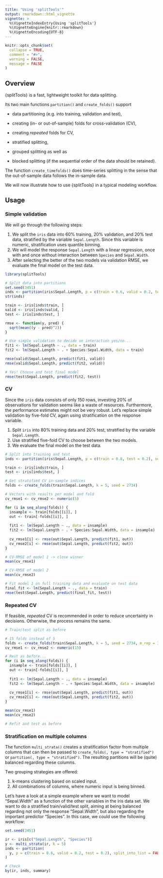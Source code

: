 ```yaml
---
title: "Using 'splitTools'"
output: rmarkdown::html_vignette
vignette: >
  %\VignetteIndexEntry{Using 'splitTools'}
  %\VignetteEngine{knitr::rmarkdown}
  %\VignetteEncoding{UTF-8}
---
```


```r
knitr::opts_chunk$set(
  collapse = TRUE,
  comment = "#>",
  warning = FALSE,
  message = FALSE
)
```

## Overview

{splitTools} is a fast, lightweight toolkit for data splitting. 

Its two main functions `partition()` and `create_folds()` support

- data partitioning (e.g. into training, validation and test),

- creating (in- or out-of-sample) folds for cross-validation (CV),

- creating *repeated* folds for CV,

- stratified splitting, 

- grouped splitting as well as

- blocked splitting (if the sequential order of the data should be retained).

The function `create_timefolds()` does time-series splitting in the sense that the out-of-sample data follows the in-sample data.

We will now illustrate how to use {splitTools} in a typical modeling workflow.

## Usage

### Simple validation

We will go through the following steps:

1. We split the `iris` data into 60% training, 20% validation, and 20% test data, stratified by the variable `Sepal.Length`. Since this variable is numeric, stratification uses quantile binning.
2. We will model the response `Sepal.Length` with a linear regression, once with and once without interaction between `Species` and `Sepal.Width`.
3. After selecting the better of the two models via validation RMSE, we evaluate the final model on the test data.

```r
library(splitTools)

# Split data into partitions
set.seed(3451)
inds <- partition(iris$Sepal.Length, p = c(train = 0.6, valid = 0.2, test = 0.2))
str(inds)

train <- iris[inds$train, ]
valid <- iris[inds$valid, ]
test <- iris[inds$test, ]

rmse <- function(y, pred) {
  sqrt(mean((y - pred)^2))
}

# Use simple validation to decide on interaction yes/no...
fit1 <- lm(Sepal.Length ~ ., data = train)
fit2 <- lm(Sepal.Length ~ . + Species:Sepal.Width, data = train)

rmse(valid$Sepal.Length, predict(fit1, valid))
rmse(valid$Sepal.Length, predict(fit2, valid))

# Yes! Choose and test final model
rmse(test$Sepal.Length, predict(fit2, test))
```

### CV

Since the `iris` data consists of only 150 rows, investing 20% of observations for validation seems like a waste of resources. Furthermore, the performance estimates might not be very robust. Let's replace simple validation by five-fold CV, again using stratification on the response variable.

1. Split `iris` into 80% training data and 20% test, stratified by the variable `Sepal.Length`. 
2. Use stratified five-fold CV to choose between the two models.
3. We evaluate the final model on the test data.

```r
# Split into training and test
inds <- partition(iris$Sepal.Length, p = c(train = 0.8, test = 0.2), seed = 87)

train <- iris[inds$train, ]
test <- iris[inds$test, ]

# Get stratified CV in-sample indices
folds <- create_folds(train$Sepal.Length, k = 5, seed = 2734)

# Vectors with results per model and fold
cv_rmse1 <- cv_rmse2 <- numeric(5)

for (i in seq_along(folds)) {
  insample <- train[folds[[i]], ]
  out <- train[-folds[[i]], ]
  
  fit1 <- lm(Sepal.Length ~ ., data = insample)
  fit2 <- lm(Sepal.Length ~ . + Species:Sepal.Width, data = insample)
  
  cv_rmse1[i] <- rmse(out$Sepal.Length, predict(fit1, out))
  cv_rmse2[i] <- rmse(out$Sepal.Length, predict(fit2, out))
}

# CV-RMSE of model 1 -> close winner
mean(cv_rmse1)

# CV-RMSE of model 2
mean(cv_rmse2)

# Fit model 1 on full training data and evaluate on test data
final_fit <- lm(Sepal.Length ~ ., data = train)
rmse(test$Sepal.Length, predict(final_fit, test))
```

### Repeated CV

If feasible, *repeated* CV is recommended in order to reduce uncertainty in decisions. Otherwise, the process remains the same.

```r
# Train/test split as before

# 15 folds instead of 5
folds <- create_folds(train$Sepal.Length, k = 5, seed = 2734, m_rep = 3)
cv_rmse1 <- cv_rmse2 <- numeric(15)

# Rest as before...
for (i in seq_along(folds)) {
  insample <- train[folds[[i]], ]
  out <- train[-folds[[i]], ]
  
  fit1 <- lm(Sepal.Length ~ ., data = insample)
  fit2 <- lm(Sepal.Length ~ . + Species:Sepal.Width, data = insample)
  
  cv_rmse1[i] <- rmse(out$Sepal.Length, predict(fit1, out))
  cv_rmse2[i] <- rmse(out$Sepal.Length, predict(fit2, out))
}

mean(cv_rmse1)
mean(cv_rmse2)

# Refit and test as before
```

### Stratification on multiple columns

The function `multi_strata()` creates a stratification factor from multiple columns that can then be passed to `create_folds(, type = "stratified")` or `partition(, type = "stratified")`. The resulting partitions will be (quite) balanced regarding these columns. 

Two grouping strategies are offered:

1. k-means clustering based on scaled input.
2. All combinations of columns, where numeric input is being binned.

Let's have a look at a simple example where we want to model "Sepal.Width" as a function of the other variables in the iris data set. We want to do a stratified train/valid/test split, aiming at being balanced regarding not only the response "Sepal.Width", but also regarding the important predictor "Species". In this case, we could use the following workflow:

```r
set.seed(3451)

ir <- iris[c("Sepal.Length", "Species")]
y <- multi_strata(ir, k = 5)
inds <- partition(
  y, p = c(train = 0.6, valid = 0.2, test = 0.2), split_into_list = FALSE
)

# Check
by(ir, inds, summary)
```

